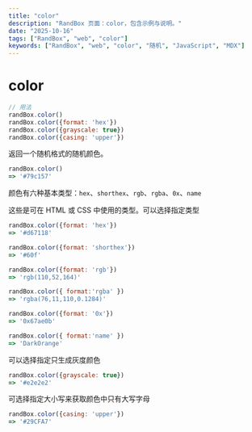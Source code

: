 ```yaml
---
title: "color"
description: "RandBox 页面：color，包含示例与说明。"
date: "2025-10-16"
tags: ["RandBox", "web", "color"]
keywords: ["RandBox", "web", "color", "随机", "JavaScript", "MDX"]
---
```


# color

```js
// 用法
randBox.color()
randBox.color({format: 'hex'})
randBox.color({grayscale: true})
randBox.color({casing: 'upper'})
```

返回一个随机格式的随机颜色。

```js
randBox.color()
=> '#79c157'
```

颜色有六种基本类型：`hex`、`shorthex`、`rgb`、`rgba`、`0x`、`name`

这些是可在 HTML 或 CSS 中使用的类型。可以选择指定类型

```js
randBox.color({format: 'hex'})
=> '#d67118'

randBox.color({format: 'shorthex'})
=> '#60f'

randBox.color({format: 'rgb'})
=> 'rgb(110,52,164)'

randBox.color({ format:'rgba' })
=> 'rgba(76,11,110,0.1284)'

randBox.color({format: '0x'})
=> '0x67ae0b'

randBox.color({ format:'name' })
=> 'DarkOrange'
```

可以选择指定只生成灰度颜色

```js
randBox.color({grayscale: true})
=> '#e2e2e2'
```

可选择指定大小写来获取颜色中只有大写字母

```js
randBox.color({casing: 'upper'})
=> '#29CFA7'
```
